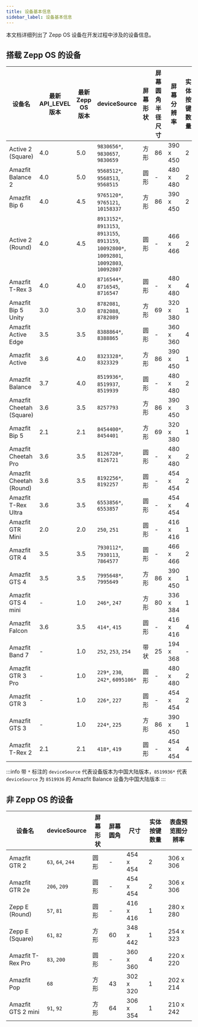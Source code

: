 ```yaml
---
title: 设备基本信息
sidebar_label: 设备基本信息
---
```


本文档详细列出了 Zepp OS 设备在开发过程中涉及的设备信息。

## 搭载 Zepp OS 的设备

| 设备名                   | 最新 API_LEVEL 版本 | 最新 Zepp OS 版本 | deviceSource                                                                          | 屏幕形状 | 屏幕圆角半径尺寸 | 屏幕分辨率 | 实体按键数量 | 表盘预览图分辨率 | 支持副屏应用 |
| ------------------------ | ------------------- | ----------------- | ------------------------------------------------------------------------------------- | -------- | ---------------- | ---------- | ------------ | ---------------- | ------------ |
| Active 2 (Square)        | 4.0                 | 5.0               | `9830656*`, `9830657`, `9830659`                                                        | 方形     | 86               | 390 x 450  | 2            | 266 x 307        | 是           |
| Amazfit Balance 2        | 4.0                 | 5.0               | `9568512*`, `9568513`, `9568515`                                                        | 圆形     | -                | 480 x 480  | 2            | 324 x 324        | 是           |
| Amazfit Bip 6            | 4.0                 | 4.5               | `9765120*`, `9765121`, `10158337`                                                       | 方形     | 86               | 390 x 450  | 2            | 266 x 307        | 是           |
| Active 2 (Round)         | 4.0                 | 4.5               | `8913152*`, `8913153`, `8913155`, `8913159`, `10092800*`, `10092801`, `10092803`, `10092807` | 圆形     | -                | 466 x 466  | 2            | 314 x 314        | 是           |
| Amazfit T-Rex 3          | 4.0                 | 4.0               | `8716544*`, `8716545`, `8716547`                                                        | 圆形     | -                | 480 x 480  | 4            | 324 x 324        | 否           |
| Amazfit Bip 5 Unity      | 3.0                 | 3.0               | `8782081`, `8782088`, `8782089`                                                         | 方形     | 69               | 320 x 380  | 1            | 200 x 238        | 是           |
| Amazfit Active Edge      | 3.5                 | 3.5               | `8388864*`, `8388865`                                                                  | 圆形     | -                | 360 x 360  | 4            | 243 x 243        | 否           |
| Amazfit Active           | 3.6                 | 4.0               | `8323328*`, `8323329`                                                                  | 方形     | 86               | 390 x 450  | 1            | 266 x 307        | 是           |
| Amazfit Balance          | 3.7                 | 4.0               | `8519936*`, `8519937`, `8519939`                                                        | 圆形     | -                | 480 x 480  | 2            | 324 x 324        | 是           |
| Amazfit Cheetah (Square) | 3.6                 | 3.5               | `8257793`                                                                             | 方形     | 86               | 390 x 450  | 3            | 266 x 307        | 否           |
| Amazfit Bip 5            | 2.1                 | 2.1               | `8454400*`, `8454401`                                                                  | 方形     | 69               | 320 x 380  | 1            | 200 x 238        | 是           |
| Amazfit Cheetah Pro      | 3.6                 | 3.5               | `8126720*`, `8126721`                                                                  | 圆形     | -                | 480 x 480  | 2            | 324 x 324        | 否           |
| Amazfit Cheetah (Round)  | 3.6                 | 3.5               | `8192256*`, `8192257`                                                                  | 圆形     | -                | 454 x 454  | 2            | 306 x 306        | 否           |
| Amazfit T-Rex Ultra      | 3.6                 | 3.5               | `6553856*`, `6553857`                                                                  | 圆形     | -                | 454 x 454  | 4            | 306 x 306        | 否           |
| Amazfit GTR Mini         | 2.0                 | 2.0               | `250`, `251`                                                                           | 圆形     | -                | 416 x 416  | 1            | 280 x 280        | 是           |
| Amazfit GTR 4            | 3.5                 | 3.5               | `7930112*`, `7930113`, `7864577`                                                        | 圆形     | -                | 466 x 466  | 2            | 314 x 314        | 是           |
| Amazfit GTS 4            | 3.5                 | 3.5               | `7995648*`, `7995649`                                                                  | 方形     | 86               | 390 x 450  | 1            | 266 x 307        | 是           |
| Amazfit GTS 4 mini       | -                   | 1.0               | `246*`, `247`                                                                          | 方形     | 80               | 336 x 384  | 1            | 228 x 260        | 否           |
| Amazfit Falcon           | 3.6                 | 3.5               | `414*`, `415`                                                                          | 圆形     | -                | 416 x 416  | 4            | 280 x 280        | 否           |
| Amazfit Band 7           | -                   | 1.0               | `252`, `253`, `254`                                                                     | 带状     | 25               | 194 x 368  | -            | 152 x 288        | -            |
| Amazfit GTR 3 Pro        | -                   | 1.0               | `229*`, `230`, `242*`, `6095106*`                                                        | 圆形     | -                | 480 x 480  | 2            | 324 x 324        | -            |
| Amazfit GTR 3            | -                   | 1.0               | `226*`, `227`                                                                          | 圆形     | -                | 454 x 454  | 2            | 306 x 306        | -            |
| Amazfit GTS 3            | -                   | 1.0               | `224*`, `225`                                                                          | 方形     | 86               | 390 x 450  | 1            | 266 x 307        | -            |
| Amazfit T-Rex 2          | 2.1                 | 2.1               | `418*`, `419`                                                                          | 圆形     | -                | 454 x 454  | 4            | 306 x 306        | 否           |

:::info
带 `*` 标注的 `deviceSource` 代表设备版本为中国大陆版本，`8519936*` 代表 `deviceSource` 为 `8519936` 的 Amazfit Balance 设备为中国大陆版本
:::

## 非 Zepp OS 的设备

| 设备名             | deviceSource    | 屏幕形状 | 屏幕圆角 | 尺寸      | 实体按键数量 | 表盘预览图分辨率 |
| ------------------ | --------------- | -------- | -------- | --------- | ------------ | ---------------- |
| Amazfit GTR 2      | `63`, `64`, `244` | 圆形     | -        | 454 x 454 | 2            | 306 x 306        |
| Amazfit GTR 2e     | `206`, `209`     | 圆形     | -        | 454 x 454 | 2            | 306 x 306        |
| Zepp E (Round)     | `57`, `81`       | 圆形     | -        | 416 x 416 | 1            | 280 x 280        |
| Zepp E (Square)    | `61`, `82`       | 方形     | 60       | 348 x 442 | 1            | 254 x 323        |
| Amazfit T-Rex Pro  | `83`, `200`      | 圆形     | -        | 360 x 360 | 4            | 220 x 220        |
| Amazfit Pop        | `68`            | 方形     | 43       | 302 x 320 | 1            | 202 x 214        |
| Amazfit GTS 2 mini | `91`, `92`       | 方形     | 64       | 306 x 354 | 1            | 210 x 242        |
